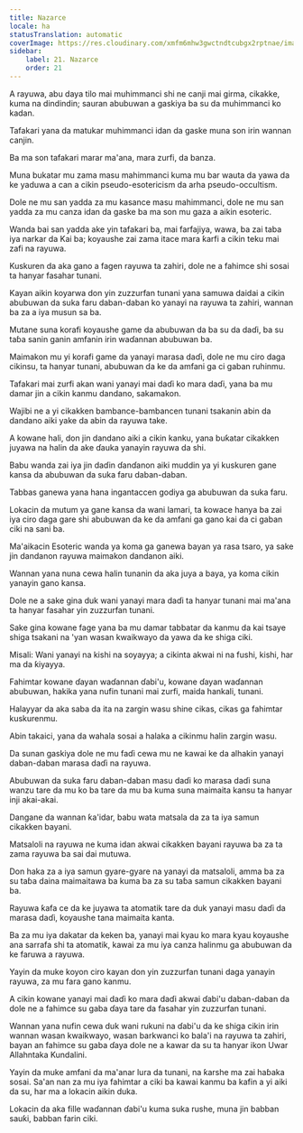 ```yaml
---
title: Nazarce
locale: ha
statusTranslation: automatic
coverImage: https://res.cloudinary.com/xmfm6mhw3gwctndtcubgx2rptnae/image/upload/v1741354419/small_cover_la_gran_rebelion_28716e29d2.webp
sidebar:
    label: 21. Nazarce
    order: 21
---
```

A rayuwa, abu daya tilo mai muhimmanci shi ne canji mai girma, cikakke, kuma na dindindin; sauran abubuwan a gaskiya ba su da muhimmanci ko kadan.

Tafakari yana da matukar muhimmanci idan da gaske muna son irin wannan canjin.

Ba ma son tafakari marar ma'ana, mara zurfi, da banza.

Muna bukatar mu zama masu mahimmanci kuma mu bar wauta da yawa da ke yaduwa a can a cikin pseudo-esotericism da arha pseudo-occultism.

Dole ne mu san yadda za mu kasance masu mahimmanci, dole ne mu san yadda za mu canza idan da gaske ba ma son mu gaza a aikin esoteric.

Wanda bai san yadda ake yin tafakari ba, mai farfajiya, wawa, ba zai taba iya narkar da Kai ba; koyaushe zai zama itace mara ƙarfi a cikin teku mai zafi na rayuwa.

Kuskuren da aka gano a fagen rayuwa ta zahiri, dole ne a fahimce shi sosai ta hanyar fasahar tunani.

Kayan aikin koyarwa don yin zuzzurfan tunani yana samuwa daidai a cikin abubuwan da suka faru daban-daban ko yanayi na rayuwa ta zahiri, wannan ba za a iya musun sa ba.

Mutane suna korafi koyaushe game da abubuwan da ba su da daɗi, ba su taɓa sanin ganin amfanin irin waɗannan abubuwan ba.

Maimakon mu yi korafi game da yanayi marasa daɗi, dole ne mu ciro daga cikinsu, ta hanyar tunani, abubuwan da ke da amfani ga ci gaban ruhinmu.

Tafakari mai zurfi akan wani yanayi mai daɗi ko mara daɗi, yana ba mu damar jin a cikin kanmu dandano, sakamakon.

Wajibi ne a yi cikakken bambance-bambancen tunani tsakanin abin da dandano aiki yake da abin da rayuwa take.

A kowane hali, don jin dandano aiki a cikin kanku, yana buƙatar cikakken juyawa na halin da ake ɗauka yanayin rayuwa da shi.

Babu wanda zai iya jin daɗin ɗanɗanon aiki muddin ya yi kuskuren gane kansa da abubuwan da suka faru daban-daban.

Tabbas ganewa yana hana ingantaccen godiya ga abubuwan da suka faru.

Lokacin da mutum ya gane kansa da wani lamari, ta kowace hanya ba zai iya ciro daga gare shi abubuwan da ke da amfani ga gano kai da ci gaban ciki na sani ba.

Ma'aikacin Esoteric wanda ya koma ga ganewa bayan ya rasa tsaro, ya sake jin dandanon rayuwa maimakon dandanon aiki.

Wannan yana nuna cewa halin tunanin da aka juya a baya, ya koma cikin yanayin gano kansa.

Dole ne a sake gina duk wani yanayi mara daɗi ta hanyar tunani mai ma'ana ta hanyar fasahar yin zuzzurfan tunani.

Sake gina kowane fage yana ba mu damar tabbatar da kanmu da kai tsaye shiga tsakani na 'yan wasan kwaikwayo da yawa da ke shiga ciki.

Misali: Wani yanayi na kishi na soyayya; a cikinta akwai ni na fushi, kishi, har ma da ƙiyayya.

Fahimtar kowane ɗayan waɗannan ɗabi'u, kowane ɗayan waɗannan abubuwan, hakika yana nufin tunani mai zurfi, maida hankali, tunani.

Halayyar da aka saba da ita na zargin wasu shine cikas, cikas ga fahimtar kuskurenmu.

Abin takaici, yana da wahala sosai a halaka a cikinmu halin zargin wasu.

Da sunan gaskiya dole ne mu faɗi cewa mu ne kawai ke da alhakin yanayi daban-daban marasa daɗi na rayuwa.

Abubuwan da suka faru daban-daban masu daɗi ko marasa daɗi suna wanzu tare da mu ko ba tare da mu ba kuma suna maimaita kansu ta hanyar inji akai-akai.

Dangane da wannan ƙa'idar, babu wata matsala da za ta iya samun cikakken bayani.

Matsaloli na rayuwa ne kuma idan akwai cikakken bayani rayuwa ba za ta zama rayuwa ba sai dai mutuwa.

Don haka za a iya samun gyare-gyare na yanayi da matsaloli, amma ba za su taɓa daina maimaitawa ba kuma ba za su taɓa samun cikakken bayani ba.

Rayuwa ƙafa ce da ke juyawa ta atomatik tare da duk yanayi masu daɗi da marasa daɗi, koyaushe tana maimaita kanta.

Ba za mu iya dakatar da keken ba, yanayi mai kyau ko mara kyau koyaushe ana sarrafa shi ta atomatik, kawai za mu iya canza halinmu ga abubuwan da ke faruwa a rayuwa.

Yayin da muke koyon ciro kayan don yin zuzzurfan tunani daga yanayin rayuwa, za mu fara gano kanmu.

A cikin kowane yanayi mai daɗi ko mara daɗi akwai ɗabi'u daban-daban da dole ne a fahimce su gaba ɗaya tare da fasahar yin zuzzurfan tunani.

Wannan yana nufin cewa duk wani rukuni na ɗabi'u da ke shiga cikin irin wannan wasan kwaikwayo, wasan barkwanci ko bala'i na rayuwa ta zahiri, bayan an fahimce su gaba ɗaya dole ne a kawar da su ta hanyar ikon Uwar Allahntaka Kundalini.

Yayin da muke amfani da ma'anar lura da tunani, na ƙarshe ma zai haɓaka sosai. Sa'an nan za mu iya fahimtar a ciki ba kawai kanmu ba kafin a yi aiki da su, har ma a lokacin aikin duka.

Lokacin da aka fille waɗannan ɗabi'u kuma suka rushe, muna jin babban sauƙi, babban farin ciki.

